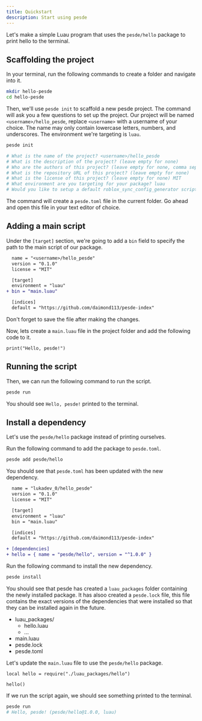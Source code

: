 ```yaml
---
title: Quickstart
description: Start using pesde
---
```



Let's make a simple Luau program that uses the `pesde/hello` package to print
hello to the terminal.

## Scaffolding the project

In your terminal, run the following commands to create a folder and navigate
into it.

```sh
mkdir hello-pesde
cd hello-pesde
```

Then, we'll use `pesde init` to scaffold a new pesde project. The command will
ask you a few questions to set up the project. Our project will be named
`<username>/hello_pesde`, replace `<username>` with a username of your choice.
The name may only contain lowercase letters, numbers, and underscores. The
environment we're targeting is `luau`.

```sh
pesde init

# What is the name of the project? <username>/hello_pesde
# What is the description of the project? (leave empty for none)
# Who are the authors of this project? (leave empty for none, comma separated)
# What is the repository URL of this project? (leave empty for none)
# What is the license of this project? (leave empty for none) MIT
# What environment are you targeting for your package? luau
# Would you like to setup a default roblox_sync_config_generator script? No
```

The command will create a `pesde.toml` file in the current folder. Go ahead
and open this file in your text editor of choice.

## Adding a main script

Under the `[target]` section, we're going to add a `bin` field to specify
the path to the main script of our package.

```diff lang="toml" title="pesde.toml"
  name = "<username>/hello_pesde"
  version = "0.1.0"
  license = "MIT"

  [target]
  environment = "luau"
+ bin = "main.luau"

  [indices]
  default = "https://github.com/daimond113/pesde-index"
```

Don't forget to save the file after making the changes.

Now, lets create a `main.luau` file in the project folder and add the following
code to it.

```luau title="main.luau"
print("Hello, pesde!")
```

## Running the script

Then, we can run the following command to run the script.

```sh
pesde run
```

You should see `Hello, pesde!` printed to the terminal.

## Install a dependency

Let's use the `pesde/hello` package instead of printing ourselves.

Run the following command to add the package to `pesde.toml`.

```sh
pesde add pesde/hello
```

You should see that `pesde.toml` has been updated with the new dependency.

```diff lang="toml" title="pesde.toml"
  name = "lukadev_0/hello_pesde"
  version = "0.1.0"
  license = "MIT"

  [target]
  environment = "luau"
  bin = "main.luau"

  [indices]
  default = "https://github.com/daimond113/pesde-index"

+ [dependencies]
+ hello = { name = "pesde/hello", version = "^1.0.0" }
```

Run the following command to install the new dependency.

```sh
pesde install
```

You should see that pesde has created a `luau_packages` folder containing the
newly installed package. It has alsoo created a `pesde.lock` file, this file
contains the exact versions of the dependencies that were installed so that
they can be installed again in the future.

<FileTree>

- luau_packages/
  - hello.luau
  - ...
- main.luau
- pesde.lock
- pesde.toml

</FileTree>

Let's update the `main.luau` file to use the `pesde/hello` package.

```luau title="main.luau"
local hello = require("./luau_packages/hello")

hello()
```

If we run the script again, we should see something printed to the terminal.

```sh
pesde run
# Hello, pesde! (pesde/hello@1.0.0, luau)
```
